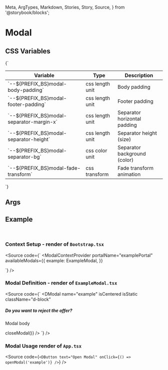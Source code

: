   Meta,
  ArgTypes,
  Markdown,
  Stories,
  Story,
  Source,
} from '@storybook/blocks';


# Modal

## CSS Variables
<Markdown>
  {`

  | Variable                                     | Type              | Description                                 |
  |----------------------------------------------|-------------------|---------------------------------------------|
  | \`--${PREFIX_BS}modal-body-padding\`         | css length unit   | Body padding                                |
  | \`--${PREFIX_BS}modal-footer-padding\`       | css length unit   | Footer padding                              |
  | \`--${PREFIX_BS}modal-separator-margin-x\`   | css length unit   | Separator horizontal padding                |
  | \`--${PREFIX_BS}modal-separator-height\`     | css length unit   | Separator height (size)                     |
  | \`--${PREFIX_BS}modal-separator-bg\`         | css color unit    | Separator background (color)                |
  | \`--${PREFIX_BS}modal-fade-transform\`       | css transform     | Fade transform animation                    |

  `}
</Markdown>

## Args
<Meta of={DModalStories} />

<ArgTypes of={DModalStories} />

## Example

<Story of={useModalContextStories.useModalContext} />
<br />

### Context Setup - render of `Bootstrap.tsx`
<Source
  code={`
<ModalContextProvider
  portalName="examplePortal"
  availableModals={{
    example: ExampleModal,
  }}
>
  <App />
</ModalContextProvider>
  `}
/>

### Modal Definition - render of `ExampleModal.tsx`
<Source
  code={`
<DModal
  name="example"
  isCentered
  isStatic
  className="d-block"
>
  <DModalHeader onClose={closeModal} showCloseButton>
    <h5 className="fw-bold">Do you want to reject the offer?</h5>
  </DModalHeader>
  <DModalBody>
    <p className="py-3 px-5">Modal body</p>
  </DModalBody>
  <DModalFooter>
    <DButton
      text="cancel"
      theme="secondary"
      variant="outline"
      className="d-grid"
      isPill
      onClick={() => closeModal()}
    />
    <DButton text="ok" className="d-grid" isPill />
  </DModalFooter>
</DModal>
  `}
/>

### Modal Usage render of `App.tsx`
<Source
  code={`
<DButton text="Open Modal" onClick={() => openModal('example')} />
  `}
/>

<Stories />



